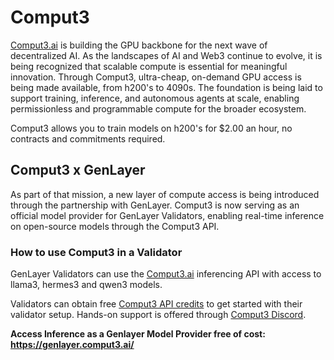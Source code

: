 

# Comput3

[Comput3.ai](https://linktr.ee/COMPUT3) is building the GPU backbone for the next wave of decentralized AI. As the landscapes of AI and Web3 continue to evolve, it is being recognized that scalable compute is essential for meaningful innovation. Through Comput3, ultra-cheap, on-demand GPU access is being made available, from h200's to 4090s. The foundation is being laid to support training, inference, and autonomous agents at scale, enabling permissionless and programmable compute for the broader ecosystem.

Comput3 allows you to train models on h200's for $2.00 an hour, no contracts and commitments required.

## Comput3 x GenLayer

As part of that mission, a new layer of compute access is being introduced through the partnership with GenLayer. Comput3 is now serving as an official model provider for GenLayer Validators, enabling real-time inference on open-source models through the Comput3 API. 

### How to use Comput3 in a Validator

GenLayer Validators can use the [Comput3.ai](https://comput3.ai/) inferencing API with access to llama3, hermes3 and qwen3 models.

Validators can obtain free [Comput3 API credits](https://genlayer.comput3.ai/) to get started with their validator setup. Hands-on support is offered through [Comput3 Discord](https://genlayer.comput3.ai/).

**Access Inference as a Genlayer Model Provider free of cost:
https://genlayer.comput3.ai/**
